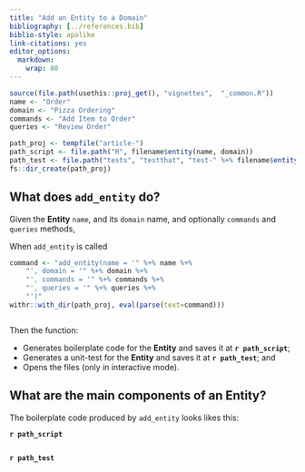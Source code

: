 ---
title: "Add an Entity to a Domain"
bibliography: [../references.bib]
biblio-style: apalike
link-citations: yes
editor_options: 
  markdown: 
    wrap: 80
---

```{r, include = FALSE}
source(file.path(usethis::proj_get(), "vignettes",  "_common.R"))
name <- "Order"
domain <- "Pizza Ordering"
commands <- "Add Item to Order"
queries <- "Review Order"

path_proj <- tempfile("article-")
path_script <- file.path("R", filename$entity(name, domain))
path_test <- file.path("tests", "testthat", "test-" %+% filename$entity(name, domain))
fs::dir_create(path_proj)
```

## What does `add_entity` do?

Given the **Entity** `name`, and its `domain` name, and optionally `commands`
and `queries` methods,

When `add_entity` is called

```{r, eval = TRUE, echo = FALSE}
command <- "add_entity(name = '" %+% name %+% 
    "', domain = '" %+% domain %+% 
    "', commands = '" %+% commands %+% 
    "', queries = '" %+% queries %+%
    "')"
withr::with_dir(path_proj, eval(parse(text=command)))
```

```{r, code = command, eval = FALSE, echo = TRUE}
```

Then the function:

-   Generates boilerplate code for the **Entity** and saves it at **`r path_script`**; 
-   Generates a unit-test for the **Entity** and saves it at **`r path_test`**; and
-   Opens the files (only in interactive mode).

## What are the main components of an **Entity**?

The boilerplate code produced by `add_entity` looks likes this:

**`r path_script`**

```{r code = readLines(file.path(path_proj, path_script)), eval = FALSE, echo = TRUE}
```

**`r path_test`**

```{r code = readLines(file.path(path_proj, path_test)), eval = FALSE, echo = TRUE}
```


<!-- ## What is an Entity? -->

<!-- Entities are the first natural place we should aim to place business logic in -->
<!-- domain-driven applications. -->

